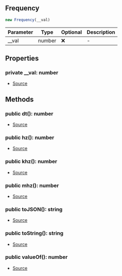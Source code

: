 ## Frequency

```typescript
new Frequency(__val)
```
| Parameter | Type | Optional | Description |
| ----------- | ----------- | ----------- | ----------- |
| __val | number | ❌ | - |

## Properties
### private  __val: number
- [Source](https://github.com/Androz2091/discord-player/blob/a0c651a/packages/equalizer/src/utils/Frequency.ts#L2)
## Methods
### public  dt(): number
- [Source](https://github.com/Androz2091/discord-player/blob/a0c651a/packages/equalizer/src/utils/Frequency.ts#L19)
### public  hz(): number
- [Source](https://github.com/Androz2091/discord-player/blob/a0c651a/packages/equalizer/src/utils/Frequency.ts#L15)
### public  khz(): number
- [Source](https://github.com/Androz2091/discord-player/blob/a0c651a/packages/equalizer/src/utils/Frequency.ts#L7)
### public  mhz(): number
- [Source](https://github.com/Androz2091/discord-player/blob/a0c651a/packages/equalizer/src/utils/Frequency.ts#L11)
### public  toJSON(): string
- [Source](https://github.com/Androz2091/discord-player/blob/a0c651a/packages/equalizer/src/utils/Frequency.ts#L31)
### public  toString(): string
- [Source](https://github.com/Androz2091/discord-player/blob/a0c651a/packages/equalizer/src/utils/Frequency.ts#L27)
### public  valueOf(): number
- [Source](https://github.com/Androz2091/discord-player/blob/a0c651a/packages/equalizer/src/utils/Frequency.ts#L23)